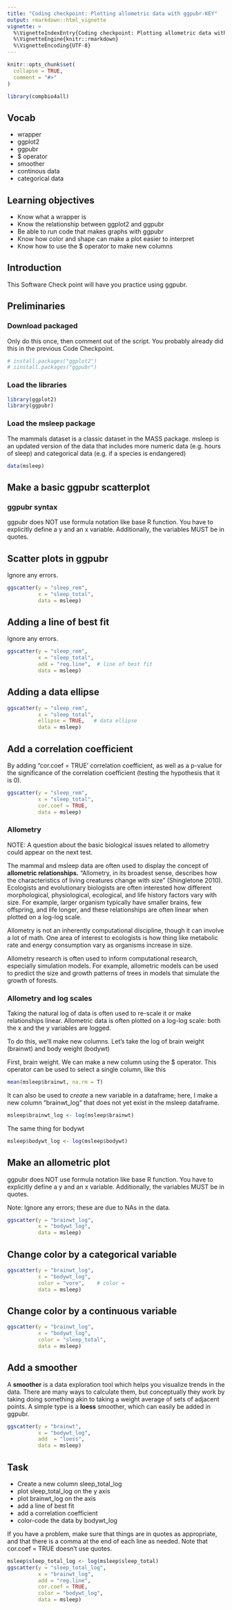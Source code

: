 ```yaml
---
title: "Coding checkpoint: Plotting allometric data with ggpubr-KEY"
output: rmarkdown::html_vignette
vignette: >
  %\VignetteIndexEntry{Coding checkpoint: Plotting allometric data with ggpubr-KEY}
  %\VignetteEngine{knitr::rmarkdown}
  %\VignetteEncoding{UTF-8}
---
```


```r
knitr::opts_chunk$set(
  collapse = TRUE,
  comment = "#>"
)
```

```r
library(compbio4all)
```




## Vocab

* wrapper
* ggplot2
* ggpubr
* $ operator
* smoother
* continous data
* categorical data

## Learning objectives

* Know what a wrapper is
* Know the relationship between ggplot2 and ggpubr
* Be able to run code that makes graphs with ggpubr
* Know how color and shape can make a plot easier to interpret
* Know how to use the $ operator to make new columns


## Introduction


This Software Check point will have you practice using ggpubr.

## Preliminaries 

### Download packaged 

Only do this once, then comment out of the script.  You probably already did this in the previous Code Checkpoint.

```r
# install.packages("ggplot2")
# iinstall.packages("ggpubr")
```

### Load the libraries

```r
library(ggplot2)
library(ggpubr)
```

### Load the msleep package

The mammals dataset is a classic dataset in the MASS package.  msleep is an updated version of the data that includes more numeric data (e.g. hours of sleep) and categorical data (e.g. if a species is endangered)


```r
data(msleep)
```


## Make a basic ggpubr scatterplot

### ggpubr syntax

ggpubr does NOT use formula notation like base R function.  You have to explicitly define a y and an x variable.  Additionally, the variables MUST be in quotes.


## Scatter plots in ggpubr

Ignore any errors.

```r
ggscatter(y = "sleep_rem",
          x = "sleep_total",
          data = msleep)
```


## Adding a line of best fit

Ignore any errors.

```r
ggscatter(y = "sleep_rem",
          x = "sleep_total",
          add = "reg.line",  # line of best fit
          data = msleep)
```


## Adding a data ellipse 

```r
ggscatter(y = "sleep_rem",
          x = "sleep_total",
          ellipse = TRUE,   # data ellipse
          data = msleep)
```

## Add a correlation coefficient 

By adding "cor.coef = TRUE' correlation coefficient, as well as a p-value for the significance of the correlation coefficient (testing the hypothesis that it is 0).

```r
ggscatter(y = "sleep_rem",
          x = "sleep_total",
          cor.coef = TRUE,
          data = msleep)
```



### Allometry

NOTE: A question about the basic biological issues related to allometry could appear on the next test.

The mammal and msleep data are often used to display the concept of **allometric relationships.**  "Allometry, in its broadest sense, describes how the characteristics of living creatures change with size"  (Shingletone 2010).  Ecologists and evolutionary biologists are often interested how different morphological, physiological, ecological, and life history factors vary with size.  For example, larger organism typically have smaller brains, few offspring, and life longer, and these relationships are often linear when plotted on a log-log scale.

Allometry is not an inherently computational discipline, though it can involve a lot of math.  One area of interest to ecologists is how thing like metabolic rate and energy consumption vary as organisms increase in size.  

Allometry research is often used to inform computational research, especially simulation models.  For example, allometric models can be used to predict the size and growth patterns of trees in models that simulate the growth of forests.

### Allometry and log scales
 
Taking the natural log of data is often used to re-scale it or make relationships linear.  Allometric data is often plotted on a log-log scale: both the x and the y variables are logged.

To do this, we'll make new columns.  Let's take the log of brain weight (brainwt) and body weight (bodywt)

First, brain weight.  We can make a new column using the $ operator.  This operator can be used to select a single column, like this

```r
mean(msleep$brainwt, na.rm = T)
```

It can also be used to *create* a new variable in a dataframe; here, I make a new column "brainwt_log" that does not yet exist in the msleep dataframe.
```r
msleep$brainwt_log <- log(msleep$brainwt)
```

The same thing for bodywt
```r
msleep$bodywt_log <- log(msleep$bodywt)
```


## Make an allometric plot

ggpubr does NOT use formula notation like base R function.  You have to explicitly define a y and an x variable.  Additionally, the variables MUST be in quotes.

Note: Ignore any errors; these are due to NAs in the data.

```r
ggscatter(y = "brainwt_log",
          x = "bodywt_log",
          data = msleep)
```

## Change color by a categorical variable

```r
ggscatter(y = "brainwt_log",
          x = "bodywt_log",
          color = "vore",    # color = 
          data = msleep)
```

## Change color by a continuous variable


```r
ggscatter(y = "brainwt_log",
          x = "bodywt_log",
          color = "sleep_total",
          data = msleep)
```


## Add a smoother

A **smoother** is a data exploration tool which helps you visualize trends in the data.  There are many ways to calculate them, but conceptually they work by taking doing something akin to taking a weight average of sets of adjacent points.  A simple type is a **loess** smoother, which can easily be added in ggpubr.

```r
ggscatter(y = "brainwt",
          x = "bodywt_log",
          add  = "loess",
          data = msleep)
```


## Task

* Create a new column sleep_total_log
* plot sleep_total_log on the y axis
* plot brainwt_log on the axis
* add a line of best fit
* add a correlation coefficient
* color-code the data by bodywt_log

If you have a problem, make sure that things are in quotes as appropriate, and that there is a comma at the end of each line as needed.  Note that    cor.coef = TRUE doesn't use quotes.



```r
msleep$sleep_total_log <- log(msleep$sleep_total)
ggscatter(y = "sleep_total_log",
          x = "brainwt_log",
          add = "reg.line",
          cor.coef = TRUE,
          color = "bodywt_log",
          data = msleep)
```


